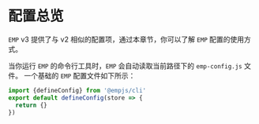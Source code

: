 # 配置总览
`EMP` v3 提供了与 v2 相似的配置项，通过本章节，你可以了解 `EMP` 配置的使用方式。


<Overview list={OVERVIEW_CONFIGS} />

当你运行 `EMP` 的命令行工具时，`EMP` 会自动读取当前路径下的 `emp-config.js` 文件。
一个基础的 `EMP` 配置文件如下所示：

```ts title="emp-config.js"
import {defineConfig} from '@empjs/cli'
export default defineConfig(store => {
  return {}
})
```